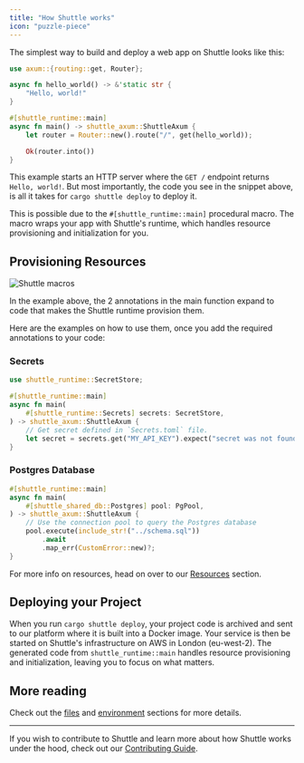 ```yaml
---
title: "How Shuttle works"
icon: "puzzle-piece"
---
```


The simplest way to build and deploy a web app on Shuttle looks like this:

```rust src/main.rs
use axum::{routing::get, Router};

async fn hello_world() -> &'static str {
    "Hello, world!"
}

#[shuttle_runtime::main]
async fn main() -> shuttle_axum::ShuttleAxum {
    let router = Router::new().route("/", get(hello_world));

    Ok(router.into())
}
```

This example starts an HTTP server where the `GET /` endpoint returns `Hello, world!`.
But most importantly, the code you see in the snippet above, is all it takes for `cargo shuttle deploy` to deploy it.

This is possible due to the `#[shuttle_runtime::main]` procedural macro.
The macro wraps your app with Shuttle's runtime, which handles resource provisioning and initialization for you.

## Provisioning Resources

![Shuttle macros](/images/shuttle-macros.png)

In the example above, the 2 annotations in the main function expand to code that makes the Shuttle runtime provision them.

Here are the examples on how to use them, once you add the required annotations to your code:

### Secrets

```rust
use shuttle_runtime::SecretStore;

#[shuttle_runtime::main]
async fn main(
    #[shuttle_runtime::Secrets] secrets: SecretStore,
) -> shuttle_axum::ShuttleAxum {
    // Get secret defined in `Secrets.toml` file.
    let secret = secrets.get("MY_API_KEY").expect("secret was not found");
}
```

### Postgres Database

```rust
#[shuttle_runtime::main]
async fn main(
    #[shuttle_shared_db::Postgres] pool: PgPool,
) -> shuttle_axum::ShuttleAxum {
    // Use the connection pool to query the Postgres database
    pool.execute(include_str!("../schema.sql"))
        .await
        .map_err(CustomError::new)?;
}
```

For more info on resources, head on over to our [Resources](/resources/overview) section.

## Deploying your Project

When you run `cargo shuttle deploy`, your project code is archived and sent to our platform where it is built into a Docker image.
Your service is then be started on Shuttle's infrastructure on AWS in London (eu-west-2).
The generated code from `shuttle_runtime::main` handles resource provisioning and initialization, leaving you to focus on what matters.

## More reading

Check out the [files](/configuration/files) and [environment](/configuration/environment) sections for more details.

---

If you wish to contribute to Shuttle and learn more about how Shuttle works under the hood, check out our [Contributing Guide](/community/contribute).
